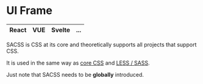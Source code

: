 # UI Frame

|React|VUE|Svelte| ... |
|----|----|----|----|

SACSS is CSS at its core and theoretically supports all projects that support CSS.

It is used in the same way as [core CSS](./use.core) and [LESS / SASS](./use.less.sass).

Just note that SACSS needs to be **globally** introduced.

